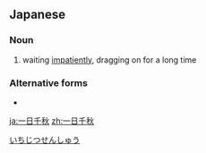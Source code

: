 ==Japanese==
{{ja-kanjitab|いち|じつ|せん|しゅう|yomi=o}}
{{ja-kanjitab|いち|にち|せん|しゅう|yomi=o}}

===Noun===
{{ja-noun|いちじつ せんしゅう}} {{ja-altread|hira=いちにち せんしゅう}}

# waiting [[impatiently]], dragging on for a long time

===Alternative forms===
* {{ja-l|一日三秋|いちじつさんしゅう}}

[[Category:Yojijukugo|いちじつせんしゅう]]

[[ja:一日千秋]]
[[zh:一日千秋]]